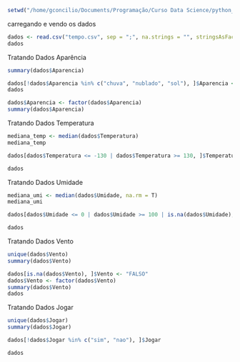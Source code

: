 ```r

setwd("/home/gconcilio/Documents/Programação/Curso Data Science/python_and_r/3_R_Tratamento_Dados")

```

carregando e vendo os dados 
```r

dados <- read.csv("tempo.csv", sep = ";", na.strings = "", stringsAsFactor = T)
dados

```

Tratando Dados Aparência
```r

summary(dados$Aparencia)

dados[!dados$Aparencia %in% c("chuva", "nublado", "sol"), ]$Aparencia <- "sol"
dados

dados$Aparencia <- factor(dados$Aparencia)
summary(dados$Aparencia)

```

Tratando Dados Temperatura
```r

mediana_temp <- median(dados$Temperatura)
mediana_temp 

dados[dados$Temperatura <= -130 | dados$Temperatura >= 130, ]$Temperatura <- mediana_temp

dados

```

Tratando Dados Umidade
```r

mediana_umi <- median(dados$Umidade, na.rm = T)
mediana_umi

dados[dados$Umidade <= 0 | dados$Umidade >= 100 | is.na(dados$Umidade), ]$Umidade <- mediana_umi

dados

```

Tratando Dados Vento
```r

unique(dados$Vento)
summary(dados$Vento)

dados[is.na(dados$Vento), ]$Vento <- "FALSO"
dados$Vento <- factor(dados$Vento)
summary(dados$Vento)
dados

```

Tratando Dados Jogar
```r

unique(dados$Jogar)
summary(dados$Jogar)

dados[!dados$Jogar %in% c("sim", "nao"), ]$Jogar

dados

```